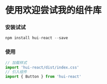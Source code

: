 
<Meta title="Welcome" />

# 使用欢迎尝试我的组件库

### 安装试试
~~~javascript
npm install hui-react --save
~~~
### 使用
~~~javascript
// 加载样式
import 'hui-react/dist/index.css'
// 引入组件
import { Button } from 'hui-react'
~~~

